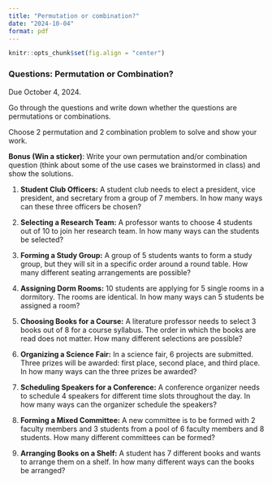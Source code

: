 ```yaml
---
title: "Permutation or combination?"
date: "2024-10-04"
format: pdf
---
```


```r
knitr::opts_chunk$set(fig.align = "center")
```

### Questions: Permutation or Combination?

Due October 4, 2024.

Go through the questions and write down whether the questions are permutations or combinations.

Choose 2 permutation and 2 combination problem to solve and show your work.

**Bonus (Win a sticker)**: Write your own permutation and/or combination question (think about some of the use cases we brainstormed in class) and show the solutions.

1.  **Student Club Officers:** A student club needs to elect a president, vice president, and secretary from a group of 7 members. In how many ways can these three officers be chosen?

2.  **Selecting a Research Team:** A professor wants to choose 4 students out of 10 to join her research team. In how many ways can the students be selected?

3.  **Forming a Study Group:** A group of 5 students wants to form a study group, but they will sit in a specific order around a round table. How many different seating arrangements are possible?

4.  **Assigning Dorm Rooms:** 10 students are applying for 5 single rooms in a dormitory. The rooms are identical. In how many ways can 5 students be assigned a room?

5.  **Choosing Books for a Course:** A literature professor needs to select 3 books out of 8 for a course syllabus. The order in which the books are read does not matter. How many different selections are possible?

6.  **Organizing a Science Fair:** In a science fair, 6 projects are submitted. Three prizes will be awarded: first place, second place, and third place. In how many ways can the three prizes be awarded?

7.  **Scheduling Speakers for a Conference:** A conference organizer needs to schedule 4 speakers for different time slots throughout the day. In how many ways can the organizer schedule the speakers?

8.  **Forming a Mixed Committee:** A new committee is to be formed with 2 faculty members and 3 students from a pool of 6 faculty members and 8 students. How many different committees can be formed?

9.  **Arranging Books on a Shelf:** A student has 7 different books and wants to arrange them on a shelf. In how many different ways can the books be arranged?
